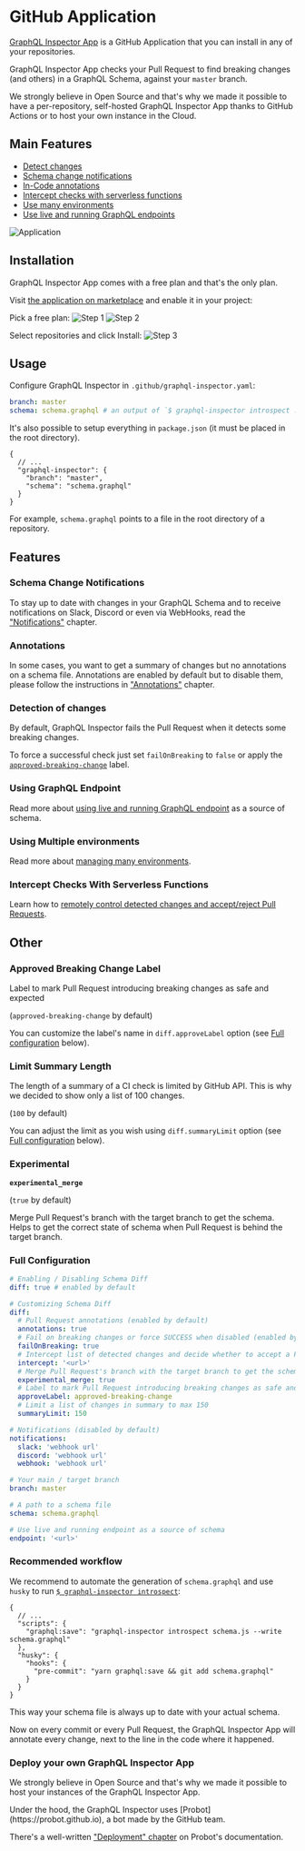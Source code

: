 
# GitHub Application

[GraphQL Inspector App](https://github.com/apps/graphql-inspector) is a GitHub Application that you can install in any of your repositories.

GraphQL Inspector App checks your Pull Request to find breaking changes (and others) in a GraphQL Schema, against your `master` branch.

We strongly believe in Open Source and that's why we made it possible to have a per-repository, self-hosted GraphQL Inspector App thanks to GitHub Actions or to host your own instance in the Cloud.

## Main Features

- [Detect changes](#detection-of-changes)
- [Schema change notifications](#schema-change-notifications)
- [In-Code annotations](#annotations)
- [Intercept checks with serverless functions](../recipes/intercept)
- [Use many environments](../recipes/environments)
- [Use live and running GraphQL endpoints](../recipes/endpoints)

![Application](../../../../public/assets/img/github/app-action.jpg)

## Installation

GraphQL Inspector App comes with a free plan and that's the only plan.

Visit [the application on marketplace](https://github.com/marketplace/graphql-inspector) and enable it in your project:

Pick a free plan:
![Step 1](../../../../public/assets/img/github/app-setup-plan.jpg)
![Step 2](../../../../public/assets/img/github/app-install.jpg)

Select repositories and click Install:
![Step 3](../../../../public/assets/img/github/app-repositories.jpg)

## Usage

Configure GraphQL Inspector in `.github/graphql-inspector.yaml`:

```yaml
branch: master
schema: schema.graphql # an output of `$ graphql-inspector introspect ...`
```

It's also possible to setup everything in `package.json` (it must be placed in the root directory).

```jsonc
{
  // ...
  "graphql-inspector": {
    "branch": "master",
    "schema": "schema.graphql"
  }
}
```

For example, `schema.graphql` points to a file in the root directory of a repository.

## Features

### Schema Change Notifications

To stay up to date with changes in your GraphQL Schema and to receive notifications on Slack, Discord or even via WebHooks, read the ["Notifications"](../essentials/notifications) chapter.

### Annotations

In some cases, you want to get a summary of changes but no annotations on a schema file. Annotations are enabled by default but to disable them, please follow the instructions in ["Annotations"](../recipes/annotations) chapter.

### Detection of changes

By default, GraphQL Inspector fails the Pull Request when it detects some breaking changes.

To force a successful check just set `failOnBreaking` to `false` or apply the [`approved-breaking-change`](#approved-breaking-change-label) label.

### Using GraphQL Endpoint

Read more about [using live and running GraphQL endpoint](../recipes/endpoints) as a source of schema.

### Using Multiple environments

Read more about [managing many environments](../recipes/environments).

### Intercept Checks With Serverless Functions

Learn how to [remotely control detected changes and accept/reject Pull Requests](../recipes/intercept).

## Other

### Approved Breaking Change Label

Label to mark Pull Request introducing breaking changes as safe and expected

(`approved-breaking-change` by default)

You can customize the label's name in `diff.approveLabel` option (see [Full configuration](#full-configuration) below).

### Limit Summary Length

The length of a summary of a CI check is limited by GitHub API. This is why we decided to show only a list of 100 changes.

(`100` by default)

You can adjust the limit as you wish using `diff.summaryLimit` option (see [Full configuration](#full-configuration) below).

### Experimental

**`experimental_merge`**

(`true` by default)

Merge Pull Request's branch with the target branch to get the schema.
Helps to get the correct state of schema when Pull Request is behind the target branch.

### Full Configuration

```yaml
# Enabling / Disabling Schema Diff
diff: true # enabled by default

# Customizing Schema Diff
diff:
  # Pull Request annotations (enabled by default)
  annotations: true
  # Fail on breaking changes or force SUCCESS when disabled (enabled by default)
  failOnBreaking: true
  # Intercept list of detected changes and decide whether to accept a Pull Request
  intercept: '<url>'
  # Merge Pull Request's branch with the target branch to get the schema (enabled by default)
  experimental_merge: true
  # Label to mark Pull Request introducing breaking changes as safe and expected ('approved-breaking-change' by default)
  approveLabel: approved-breaking-change
  # Limit a list of changes in summary to max 150
  summaryLimit: 150

# Notifications (disabled by default)
notifications:
  slack: 'webhook url'
  discord: 'webhook url'
  webhook: 'webhook url'

# Your main / target branch
branch: master

# A path to a schema file
schema: schema.graphql

# Use live and running endpoint as a source of schema
endpoint: '<url>'
```

### Recommended workflow

We recommend to automate the generation of `schema.graphql` and use `husky` to run [`$ graphql-inspector introspect`](../essentials/introspect):

```jsonc
{
  // ...
  "scripts": {
    "graphql:save": "graphql-inspector introspect schema.js --write schema.graphql"
  },
  "husky": {
    "hooks": {
      "pre-commit": "yarn graphql:save && git add schema.graphql"
    }
  }
}
```

This way your schema file is always up to date with your actual schema.

Now on every commit or every Pull Request, the GraphQL Inspector App will annotate every change, next to the line in the code where it happened.

### Deploy your own GraphQL Inspector App

We strongly believe in Open Source and that's why we made it possible to host your instances of the GraphQL Inspector App.

<Callout>
Under the hood, the GraphQL Inspector uses [Probot](https://probot.github.io), a bot made by the GitHub team.
</Callout>

There's a well-written ["Deployment" chapter](https://probot.github.io/docs/deployment) on Probot's documentation.
